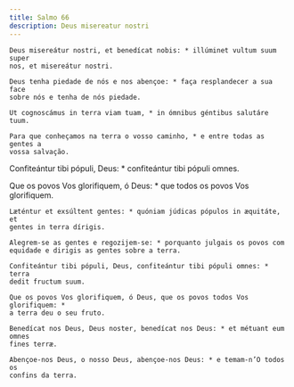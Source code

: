 ```yaml
---
title: Salmo 66
description: Deus misereatur nostri
---
```


<div class="side-by-side not-content">

    Deus misereátur nostri, et benedícat nobis: * illúminet vultum suum super
    nos, et misereátur nostri.

    Deus tenha piedade de nós e nos abençoe: * faça resplandecer a sua face
    sobre nós e tenha de nós piedade.

    Ut cognoscámus in terra viam tuam, * in ómnibus géntibus salutáre tuum.

    Para que conheçamos na terra o vosso caminho, * e entre todas as gentes a
    vossa salvação.
  </span>

Confiteántur tibi pópuli, Deus: * confiteántur tibi pópuli omnes.

  <span>
    Que os povos Vos glorifiquem, ó Deus: * que todos os povos Vos glorifiquem.

    Læténtur et exsúltent gentes: * quóniam júdicas pópulos in æquitáte, et
    gentes in terra dírigis.

    Alegrem-se as gentes e regozijem-se: * porquanto julgais os povos com
    equidade e dirigis as gentes sobre a terra.

    Confiteántur tibi pópuli, Deus, confiteántur tibi pópuli omnes: * terra
    dedit fructum suum.

    Que os povos Vos glorifiquem, ó Deus, que os povos todos Vos glorifiquem: *
    a terra deu o seu fruto.

    Benedícat nos Deus, Deus noster, benedícat nos Deus: * et métuant eum omnes
    fines terræ.

    Abençoe-nos Deus, o nosso Deus, abençoe-nos Deus: * e temam-n’O todos os
    confins da terra.

</div>
